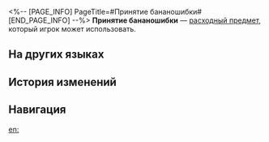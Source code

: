 <%-- [PAGE_INFO]
PageTitle=#Принятие бананошибки#
[END_PAGE_INFO] --%>
{{Расходный предмет Инфобокс
|id          = 408635
|Изображения = Предмет Принятие бананошибки.png
|Тип         = Расходные предметы защиты
|Редкость    = 3
|Эффект      = Восстанавливает 50% от потерянного НР всех союзников в начале боя.
|Описание    = Рабочее расписание бананодня бананомесяца:<br />- Собрание<br />- Редактирование сценария<br />- Корректировка раскадровки<br />- А мы поедим банановый рис после работы?
|Рецепт      = 
|Источник1   = [[Грош]]
|Источник2   = 
|Источник3   = 
}}
{{Описание|''- Дружище, почему график работы оказался в списке расходных материалов?''<br />''- Ох, вот же банан! Просто у меня столько работы, что я уже путаюсь... Давай забудем об этой бананошибке.''}}
'''Принятие бананошибки''' — [[расходный предмет]], который игрок может использовать.

==На других языках==
{{На других языках
|en   = Embrace the Mistakenana
|zhs  = 蕉错就错
|zht  = 蕉錯就錯
|ja   = バナナに身を任せる
|ko   = 틀리면 틀린나나 대로
|es   = Abraza el platanoerror
|fr   = Bananerreur
|ru   = Принятие бананошибки
|th   = บานาผิดก็คือผิด
|vi   = Sai Chúi Chính Là Sai
|de   = Weine nicht um vergossene Bananenmilch
|id   = Embrace the Mistakenana
|pt   = Abrace o Bananerro
}}

==История изменений==
{{История изменений|3.5}}

==Навигация==
{{Расходные предметы Навбокс}}

[[en:]]